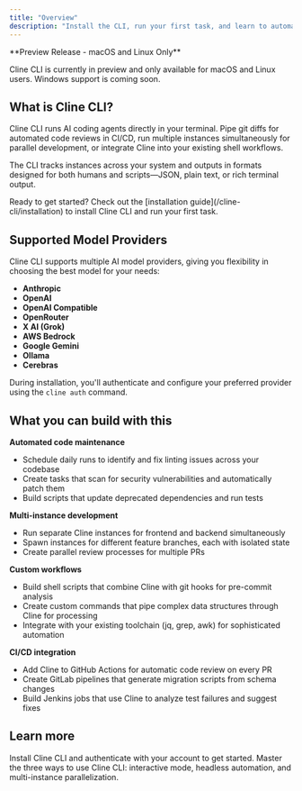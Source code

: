 ```yaml
---
title: "Overview"
description: "Install the CLI, run your first task, and learn to automate code reviews and integrate AI agents into your development workflow"
---
```


<Warning>
**Preview Release - macOS and Linux Only**

Cline CLI is currently in preview and only available for macOS and Linux users. Windows support is coming soon.
</Warning>

## What is Cline CLI?

Cline CLI runs AI coding agents directly in your terminal. Pipe git diffs for automated code reviews in CI/CD, run multiple instances simultaneously for parallel development, or integrate Cline into your existing shell workflows.

The CLI tracks instances across your system and outputs in formats designed for both humans and scripts—JSON, plain text, or rich terminal output.

<Tip>
Ready to get started? Check out the [installation guide](/cline-cli/installation) to install Cline CLI and run your first task.
</Tip>

## Supported Model Providers

Cline CLI supports multiple AI model providers, giving you flexibility in choosing the best model for your needs:

- **Anthropic**
- **OpenAI**
- **OpenAI Compatible**
- **OpenRouter**
- **X AI (Grok)**
- **AWS Bedrock**
- **Google Gemini**
- **Ollama**
- **Cerebras**

During installation, you'll authenticate and configure your preferred provider using the `cline auth` command.

## What you can build with this

**Automated code maintenance**
- Schedule daily runs to identify and fix linting issues across your codebase
- Create tasks that scan for security vulnerabilities and automatically patch them
- Build scripts that update deprecated dependencies and run tests

**Multi-instance development**
- Run separate Cline instances for frontend and backend simultaneously
- Spawn instances for different feature branches, each with isolated state
- Create parallel review processes for multiple PRs

**Custom workflows**
- Build shell scripts that combine Cline with git hooks for pre-commit analysis
- Create custom commands that pipe complex data structures through Cline for processing
- Integrate with your existing toolchain (jq, grep, awk) for sophisticated automation

**CI/CD integration**
- Add Cline to GitHub Actions for automatic code review on every PR
- Create GitLab pipelines that generate migration scripts from schema changes
- Build Jenkins jobs that use Cline to analyze test failures and suggest fixes

## Learn more

<Columns cols={2}>
  <Card title="Installation" icon="download" href="/cline-cli/installation">
    Install Cline CLI and authenticate with your account to get started.
  </Card>
  
  <Card title="Three Core Flows" icon="route" href="/cline-cli/three-core-flows">
    Master the three ways to use Cline CLI: interactive mode, headless automation, and multi-instance parallelization.
  </Card>
</Columns>
